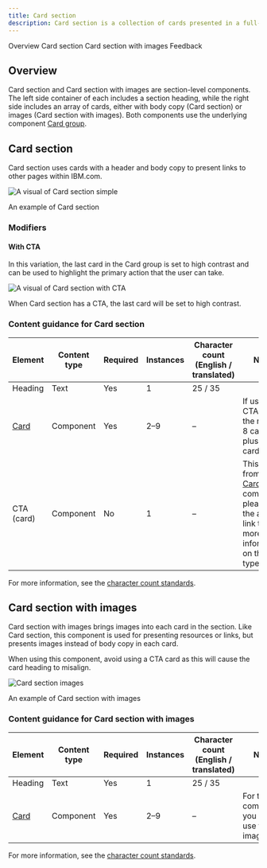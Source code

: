 ```yaml
---
title: Card section
description: Card section is a collection of cards presented in a full-width section with a left-column header that responds to the grid. When using a CTA (call-to-action) within a card, use an icon. The Primary and Secondary buttons should be reserved for the most important action a user can take on the page.
---
```



<ComponentDescription name="Card section" type="layout" />

<AnchorLinks>
<AnchorLink>Overview</AnchorLink>
<AnchorLink>Card section</AnchorLink>
<AnchorLink>Card section with images</AnchorLink>
<AnchorLink>Feedback</AnchorLink>
</AnchorLinks>

## Overview

Card section and Card section with images are section-level components. The left side container of each includes a section heading, while the right side includes an array of cards, either with body copy (Card section) or images (Card section with images). Both components use the underlying component [Card group](/components/card-group).


## Card section

Card section uses cards with a header and body copy to present links to other pages within IBM.com. 

![A visual of Card section simple](../../images/pattern/card-section/card-section-simple.jpg)
<Caption>An example of Card section</Caption>

### Modifiers

#### With CTA

In this variation, the last card in the Card group is set to high contrast and can be used to highlight the primary action that the user can take.

![A visual of Card section with CTA](../../images/pattern/card-section/card-section-cta.jpg)
<Caption>When Card section has a CTA, the last card will be set to high contrast.</Caption>

<ResourceLinks name="Card section" type="layout" multiComponent/>

### Content guidance for Card section

| Element                                                                           | Content type | Required | Instances | Character count <br/>(English / translated) | Notes                                                                                                               |
| ------------------------------------------------------------------------------- | ---------- | -------- | ----------- | ----------------------------------------- | ------------------------------------------------------------------------------------------------------------------- |
| Heading                                                                        | Text | Yes      | 1           | 25 / 35                            |                                                                                                                  |
| [Card](https://www.ibm.com/standards/carbon/components/cards/#card) | Component  | Yes      | 2–9         | –                                         | If using a CTA card. the max is 8 cards plus 1 CTA card.                                                                   |
| CTA (card)                                                                      | Component  | No       | 1           | –                                         | This CTA is from the [Card group](https://www.ibm.com/standards/carbon/components/card-group/) component, please use the above link to find more information on this CTA type. |

For more information, see the [character count standards](https://github.com/carbon-design-system/carbon-for-ibm-dotcom-website/wiki/Character-count-standards).

## Card section with images
Card section with images brings images into each card in the section. Like Card section, this component is  used for presenting resources or links, but presents images instead of body copy in each card. 

When using this component, avoid using a CTA card as this will cause the card heading to misalign.

![Card section images](../../images/pattern/card-section/card-section-images.jpg)
<Caption>An example of Card section with images</Caption>

<ResourceLinks name="Card section images" type="layout" multiComponent/>

### Content guidance for Card section with images

| Element                                                                           | Content type | Required | Instances | Character count <br/>(English / translated) | Notes                                                                                                               |
| ------------------------------------------------------------------------------- | ---------- | -------- | ----------- | ----------------------------------------- | ------------------------------------------------ |
| Heading                                                                        | Text | Yes      | 1           | 25 / 35                            |                                                |
| [Card](https://www.ibm.com/standards/carbon/components/cards/#card) | Component  | Yes      | 2–9         | –                                         | For this component, you must use the image card. |

For more information, see the [character count standards](https://github.com/carbon-design-system/carbon-for-ibm-dotcom-website/wiki/Character-count-standards).


<ComponentFooter name="Card section" type="layout" />
